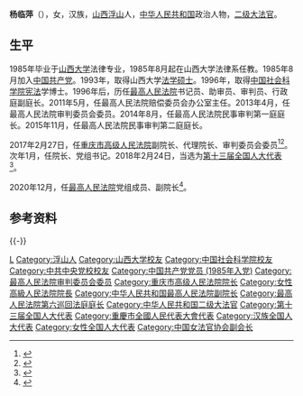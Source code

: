 '''杨临萍'''（{{bd|1963年|8月||catIdx=Yang杨}}），女，汉族，[[山西|山西]][[浮山县|浮山]]人，[[中华人民共和国|中华人民共和国]]政治人物，[[二级大法官|二级大法官]]。

== 生平 ==
1985年毕业于[[山西大学|山西大学]]法律专业，1985年8月起在山西大学法律系任教。1985年8月加入[[中国共产党|中国共产党]]。1993年，取得山西大学[[法学硕士|法学硕士]]。1996年，取得[[中国社会科学院|中国社会科学院]][[宪法|宪法]]学博士。1996年后，历任[[中华人民共和国最高人民法院|最高人民法院]]书记员、助审员、审判员、行政庭副庭长。2011年5月，任最高人民法院赔偿委员会办公室主任。2013年4月，任最高人民法院审判委员会委员。2014年8月，任最高人民法院民事审判第一庭庭长。2015年11月，任最高人民法院民事审判第二庭庭长。

2017年2月27日，任[[重庆市高级人民法院|重庆市高级人民法院]]副院长、代理院长、审判委员会委员<ref>{{cite web |url=http://news.sohu.com/20170227/n481810624.shtml |language= |title=杨临萍任重庆市高级人民法院副院长、代院长 |publisher=澎湃新闻 |date=2017-02-27 |accessdate= |archive-date=2019-06-09 |archive-url=https://web.archive.org/web/20190609084748/http://news.sohu.com/20170227/n481810624.shtml |dead-url=no }}</ref><ref>{{cite web |url=http://cq.qq.com/a/20170227/024267.htm |language= |title=人事任免 杨临萍任重庆市高法院副院长、代理院长 |publisher=华龙网 |date=2017-02-27 |accessdate= |archive-date=2019-06-16 |archive-url=https://web.archive.org/web/20190616114817/https://cq.qq.com/a/20170227/024267.htm |dead-url=no }}</ref>。次年1月，任院长、党组书记。2018年2月24日，当选为[[第十三届全国人大代表|第十三届全国人大代表]]<ref>{{Cite web|title=（受权发布）中华人民共和国第十三届全国人民代表大会代表名单-中新网|url=http://www.chinanews.com/gn/2018/02-25/8453959.shtml|accessdate=2021-02-13|work=中新网|archive-date=2018-02-27|archive-url=https://web.archive.org/web/20180227031724/http://www.chinanews.com/gn/2018/02-25/8453959.shtml|dead-url=no}}</ref>。

2020年12月，任[[中华人民共和国最高人民法院|最高人民法院]]党组成员、副院长<ref>{{Cite web|title=杨临萍任最高人民法院党组成员 沈亮任审判委员会副部级专职委员_中国经济网——国家经济门户|url=http://district.ce.cn/newarea/sddy/202012/15/t20201215_36116319.shtml|accessdate=2020-12-15|work=district.ce.cn|archive-date=2020-12-17|archive-url=https://web.archive.org/web/20201217011503/http://district.ce.cn/newarea/sddy/202012/15/t20201215_36116319.shtml|dead-url=no}}</ref>。

== 参考资料 ==
{{reflist}}

{{-}}
{{start box}}
{{s-legal|prc}}
{{s-before|[[钱锋_(法官)|钱锋]]}}
{{s-title|[[重庆市高级人民法院|重庆市高级人民法院]]院长|2017年2月－2020年12月}}
{{s-after|[[李永利|李永利]]}}
{{end box}}
{{重庆市政法系统主要领导人}}
{{Navboxes 
| title  = 杨临萍在[[中国女法官协会|中国女法官协会]]的职务
| list1  =
{{中国女法官协会第五届理事会}}
{{中国女法官协会第六届理事会}}
}}

{{Authority control}}

{{DEFAULTSORT:Yang杨}}
[[Category:杨姓|L]]
[[Category:浮山人|Category:浮山人]]
[[Category:山西大学校友|Category:山西大学校友]]
[[Category:中国社会科学院校友|Category:中国社会科学院校友]]
[[Category:中共中央党校校友|Category:中共中央党校校友]]
[[Category:中国共产党党员_(1985年入党)|Category:中国共产党党员 (1985年入党)]]
[[Category:最高人民法院审判委员会委员|Category:最高人民法院审判委员会委员]]
[[Category:重庆市高级人民法院院长|Category:重庆市高级人民法院院长]]
[[Category:女性高級人民法院院長|Category:女性高級人民法院院長]]
[[Category:中华人民共和国最高人民法院副院长|Category:中华人民共和国最高人民法院副院长]]
[[Category:最高人民法院第六巡回法庭庭长|Category:最高人民法院第六巡回法庭庭长]]
[[Category:中华人民共和国二级大法官|Category:中华人民共和国二级大法官]]
[[Category:第十三届全国人大代表|Category:第十三届全国人大代表]]
[[Category:重慶市全國人民代表大會代表|Category:重慶市全國人民代表大會代表]]
[[Category:汉族全国人大代表|Category:汉族全国人大代表]]
[[Category:女性全国人大代表|Category:女性全国人大代表]]
[[Category:中国女法官协会副会长|Category:中国女法官协会副会长]]